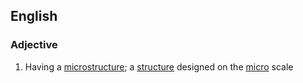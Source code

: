 ==English==

===Adjective===
{{en-adj}}

# Having a [[microstructure]]; a [[structure]] designed on the [[micro]] scale